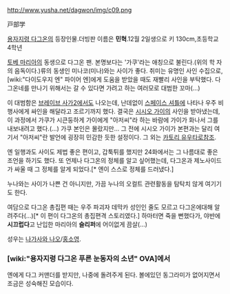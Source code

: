 http://www.yusha.net/dagwon/img/c09.png

戸部学

[[용자지령 다그온]]의 등장인물.더빙판 이름은 '''민혁'''.12월 2일생으로 키 130cm,초등학교 4학년

[[토베 마리아]]의 동생으로 다그온 팬. 본명보다는 '가쿠'라는 애칭으로 불린다.(위의 학 자의 음독이다.)류의 동생인 미나코(미나)와는 사이가 좋다. 취미는 유명인 사인 수집으로, [wiki:"다이도우지 엔" 파이어 엔]에게 도움을 받았을 때도 재빨리 사인을 부탁했다. 다그온네를 만나기 위해서는 갈 수 있다면 가려고 하는 여러모로 대범한 꼬마(...)

이 대범함은 [[브레이브 사가2]]에서도 나오는데, 난데없이 [[스페이스 셔틀]]에 나타나 우주 비행사에게 싸인을 해달라고 조르기까지 했다. 결국은 [[시시오 가이]]의 사인을 받아냈는데, 이 과정에서 가쿠가 시큰둥하게 가이에게 "아저씨"라 하는 바람에 가이가 화나서 그를 내보내려고 했다.(...) 가쿠 본인은 몰랐지만... 그 전에 시시오 가이가 본편과는 달리 여기서 "아저씨"란 발언에 굉장히 민감한 듯한 설정이다. 그 외는 [[카토리 유우타로]]참조.

엔 일행과도 사이도 제법 좋은 편이고, 갑툭튀를 했지만 24화에서는 그 나름대로 좋은 조언을 하기도 했다. 또 언제나 다그온의 정체를 알고 싶어했는데, 다그온과 제노사이드가 싸울 때 그 정체를 알게 되었다.[* 엔이 스스로 정체를 드러냈다.]

누나와는 사이가 나쁜 건 아니지만, 가끔 누나의 오컬트 관련활동을 탐탁치 않게 여기기도 한다.

여담으로 다그온 총집편 때는 우주 파괴자 데막카 성인인 줄도 모르고 다그온에대해 알려주다(...)[* 이 편이 다그온의 총집편격 스토리였다.] 하마터면 죽을 뻔했다가, 야반에 '''시끄럽다'''고 난입한 마리아의 '''슬리퍼'''에 어이없게 끔살(...)

성우는 [[나가사와 나오]]/[[홍소영]].

=== [wiki:"용자지령 다그온 푸른 눈동자의 소년" OVA]에서 ===
엔에게 다그 커맨더를 받지만, 나중에 돌려주게 된다. 볼에있던 동그라미가 없어지면서 조금은 성숙해진 모습이다.
